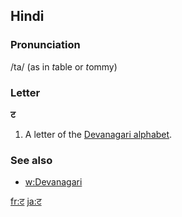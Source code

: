 ==Hindi==

===Pronunciation===
/ta/ (as in ''t''able or ''t''ommy)

===Letter===
'''ट'''

# A letter of the [[Devanagari alphabet]].

===See also===
* [[w:Devanagari]]

[[fr:ट]]
[[ja:ट]]